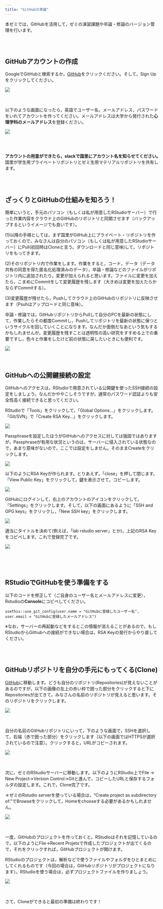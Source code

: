 ```yaml
---
title: "GitHubの準備"
---
```


本ゼミでは，GitHubを活用して，ゼミの演習課題や卒論・修論のバージョン管理を行います。

<br />
<br />

## GitHubアカウントの作成

GoogleでGitHubと検索するか，<a href="https://github.com/" target="_blank">GitHub</a>をクリックください。そして，Sign Upをクリックしてください。

![](fig/github_fig3.png)
<br />
<br />
<br />

以下のような画面になったら，英語でユーザー名，メールアドレス，パスワードをいれてアカウントを作ってください。メールアドレスは大学から発行された**心理学科のメールアドレス**を登録ください。

![](fig/github_fig4.png)

<br />
<br />

**アカウントの用意ができたら，slackで国里にアカウント名を知らせてください。**　国里が学生用プライベートリポジトリとゼミ生用マテリアルリポジトリを共有します。

<br />
<br />

## ざっくりとGitHubの仕組みを知ろう！

簡単にいうと，手元のパソコン（もしくは私が用意したRStudioサーバー）で行った作業内容をクラウド上のGitHubのリポジトリと同期させます（バックアップするというイメージでも良いです）。

(1)以降の手順としては，まず国里がGitHub上にプライベート・リポジトリを作っておくので，みなさんは自分のパソコン（もしくは私が用意したRStudioサーバー）にPull(初回時はCloneと言う。ダウンロードと同じ意味)して，リポジトリをもってきます。

(2)そのリポジトリ内で作業をします。作業をすると，コード，データ（データ共有の同意を得た匿名化処理済みのデータ），卒論・修論などのファイルがリポジトリ内に追加されたり，変更が加えられると思います。ファイルに変更を加えたら，こまめにCommitをして変更履歴を残します（大きめは変更を加えたらかならずCommitする）。

(3)変更履歴が残せたら，Pushしてクラウド上のGitHubのリポジトリに反映させます（Psuhはアップロードと同じ意味）。

卒論・修論では，GitHubリポジトリからPullして自分のPCを最新の状態にして，作業したらその都度Commitし，Pushしてリポジトリを最新の状態に保つというサイクルを回していくことになります。なんだか面倒だなあという気もするかもしれませんが，変更履歴を残すことは透明性の高い研究をすすめる上での重要ですし，色々と作業をしたけど前の状態に戻したいときにも便利です。

![](fig/github_fig1.png)
<br />
<br />
<br />

## GitHubへの公開鍵接続の設定

GitHubへのアクセスは，RStudioで用意されている公開鍵を使ったSSH接続の設定をしましょう。なんだかややこしそうですが，通常のパスワード認証よりも安全性高く接続できると思ってください。

RStudioで「Tools」をクリックして，「Global Options...」をクリックします。「Git/SVN」で「Create RSA Key...」をクリックします。

![](fig/git_ssh1.png)

Passphraseを設定したほうがGitHubへのアクセスに対しては強固ではありますが，Passphraseが有用な状況というのは，サーバーに侵入されている状態なので，あまり意味がないので，ここでは設定をしません。そのままCreateをクリックします。

![](fig/git_ssh2.png) 

以下のようにRSA Keyが作られます。とりあえず，「close」を押して閉じます。「View Public Key」をクリックして，鍵を表示させて，コピーします。

![](fig/git_ssh3.png) 

GitHubにログインして，右上のアカウントのアイコンをクリックして，「Settings」をクリックします。そして，以下の画面にあるように「SSH and GPG keys」をクリックし，「New SSH key」をクリックします。

![](fig/git_ssh4.png)


適当にタイトルを決めて(例えば，「lab rstudio server」とか)，上記のRSA Keyをコピペします。これで登録完了です。

![](fig/git_ssh5.png)

<br />
<br />
<br />

## RStudioでGitHubを使う準備をする


以下のコードを修正して（ご自身のユーザー名とメールアドレスに変更），Rstudioの**Console**にコピペしてください。

``` 
usethis::use_git_config(user.name = "GitHubに登録したユーザー名", user.email = "GitHubに登録したメールアドレス")
```

※なお，サーバーの再起動などをするとこの情報が消えることがあるので，もしRStudioからGithubへの接続ができない場合は，RSA Keyの発行からやり直してください。

<br />
<br />

## GitHubリポジトリを自分の手元にもってくる(Clone)

<a href="https://github.com/" target="_blank">GitHub</a>に移動します。どうも自分のリポジトリ(Repositories)が見えないことがあるのですが，以下の画像の左上の赤い枠で囲った部分をクリックすると下にRepositoriesが出てきて，みなさんの名前のリポジトリが見えると思います。そのリポジトリをクリックします。

![](fig/github_fig5.png)
<br />
<br />
<br />


自分の名前のGitHubリポジトリにいって，下のような画面で，SSHを選択して，右端（赤で囲った部分）をクリックします（以下の画面ではHTTPSが選択されているので注意）。クリックすると，URLがコピーされます。

![](fig/github_fig6.png)
<br />
<br />
<br />

次に，ゼミのRStudioサーバーに移動します。以下のようにRStudio上でFile → New Project→Version Control→Gitと進んで，コピーしたURLと保存するフォルダの設定します。これで，Clone完了です。

＊ゼミのRstudio serverを使っている場合は，"Create project as subdirectory of:"でBrowseをクリックして，Homeをchooseする必要があるかもしれません。

![](fig/github_gif3.gif)
<br />
<br />
<br />

一度，GitHubのプロジェクトを作っておくと，RStudioはそれを記憶しているので，以下のようにFile→Recent Projetsで作成したプロジェクトが出てくるので，それをクリックすれば，GitHubプロジェクトが開けます。

RStudioのプロジェクトは，解析などで使うファイルやフォルダをひとまとめにしてくれるものです（今回の場合は，GitHubリポジトリがプロジェクトになります）。RStudioを使う場合は，必ずプロジェクトファイルを作りましょう。

![](fig/github_gif4.gif)
<br />
<br />
<br />


さて，Cloneができると最初の準備は終わりです！

